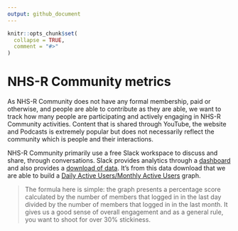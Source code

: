 ```yaml
---
output: github_document
---
```


<!-- README.md is generated from README.Rmd. Please edit that file -->

```r
knitr::opts_chunk$set(
  collapse = TRUE,
  comment = "#>"
)
```

# NHS-R Community metrics

<!-- badges: start -->
<!-- badges: end -->

As NHS-R Community does not have any formal membership, paid or otherwise, and 
people are able to contribute as they are able, we want to track how many people
are participating and actively engaging in NHS-R Community activities. 
Content that is shared through YouTube, the website and Podcasts is extremely 
popular but does not necessarily reflect the community which is people and their
interactions.

NHS-R Community primarily use a free Slack workspace to discuss and share, 
through conversations. 
Slack provides analytics through a [dashboard](https://slack.com/intl/en-gb/help/articles/218407447-View-your-Slack-analytics-dashboard) 
and also provides a [download of data](https://slack.com/intl/en-gb/help/articles/360057638533-Understand-the-data-in-your-Slack-analytics-dashboard).
It's from this data download that we are able to build a 
[Daily Active Users/Monthly Active Users](https://www.jonobacon.com/2019/04/01/measure-community-growth-forums/) graph.

> The formula here is simple: the graph presents a percentage score calculated 
by the number of members that logged in in the last day divided by the number of 
members that logged in in the last month. It gives us a good sense of overall 
engagement and as a general rule, you want to shoot for over 30% stickiness.
